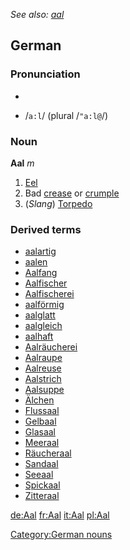 ''See also: [[aal]]''
==German==
===Pronunciation===
*{{IPA|/aːl/ (plural /ˈaːlə/)}}
*{{SAMPA}} /<tt>a:l</tt>/ (plural /<tt>"a:l@</tt>/)

===Noun===
'''Aal''' ''m''
#[[eel|Eel]]
#Bad [[crease]] or [[crumple]]
#(''Slang'') [[torpedo|Torpedo]]

{{de-decl-noun|Aal|Aale|Aals]], [[Aales|Aale|Aal|Aale|Aal]], [[Aale|Aalen}}

===Derived terms===
*[[aalartig]]
*[[aalen]]
*[[Aalfang]]
*[[Aalfischer]]
*[[Aalfischerei]]
*[[aalförmig]]
*[[aalglatt]]
*[[aalgleich]]
*[[aalhaft]]
*[[Aalräucherei]]
*[[Aalraupe]]
*[[Aalreuse]]
*[[Aalstrich]]
*[[Aalsuppe]]
*[[Älchen]]
*[[Flussaal]]
*[[Gelbaal]]
*[[Glasaal]]
*[[Meeraal]]
*[[Räucheraal]]
*[[Sandaal]]
*[[Seeaal]]
*[[Spickaal]]
*[[Zitteraal]]

[[Category:German nouns]]

[[de:Aal]]
[[fr:Aal]]
[[it:Aal]]
[[pl:Aal]]